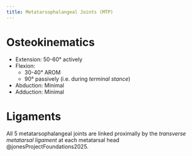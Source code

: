 ```yaml
---
title: Metatarsophalangeal Joints (MTP)
---
```



# Osteokinematics

- Extension: 50-60&deg; actively
- Flexion:
    - 30-40&deg; AROM
    - 90&deg; passively (i.e. during *terminal stance*)
- Abduction: Minimal
- Adduction: Minimal


# Ligaments

All 5 metatarsophalangeal joints are linked proximally by the *transverse metatarsal ligament* at each metatarsal head @jonesProjectFoundations2025.

